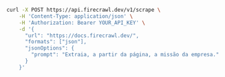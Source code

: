 ```bash cURL
curl -X POST https://api.firecrawl.dev/v1/scrape \
    -H 'Content-Type: application/json' \
    -H 'Authorization: Bearer YOUR_API_KEY' \
    -d '{
      "url": "https://docs.firecrawl.dev/",
      "formats": ["json"],
      "jsonOptions": {
        "prompt": "Extraia, a partir da página, a missão da empresa."
      }
    }'
```
